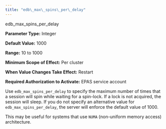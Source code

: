 ```yaml
---
title: "edb\_max\_spins\_per\_delay"
---
```


<div id="edb_max_spins_per_delay" class="registered_link"></div>


<div class="index">

edb_max_spins_per_delay

</div>

**Parameter Type:** Integer

**Default Value:** 1000

**Range:** 10 to 1000

**Minimum Scope of Effect:** Per cluster

**When Value Changes Take Effect:** Restart

**Required Authorization to Activate:** EPAS service account

Use `edb_max_spins_per_delay` to specify the maximum number of times that a session will spin while waiting for a spin-lock. If a lock is not acquired, the session will sleep. If you do not specify an alternative value for `edb_max_spins_per_delay`, the server will enforce the default value of 1000.

This may be useful for systems that use `NUMA` (non-uniform memory access) architecture.
